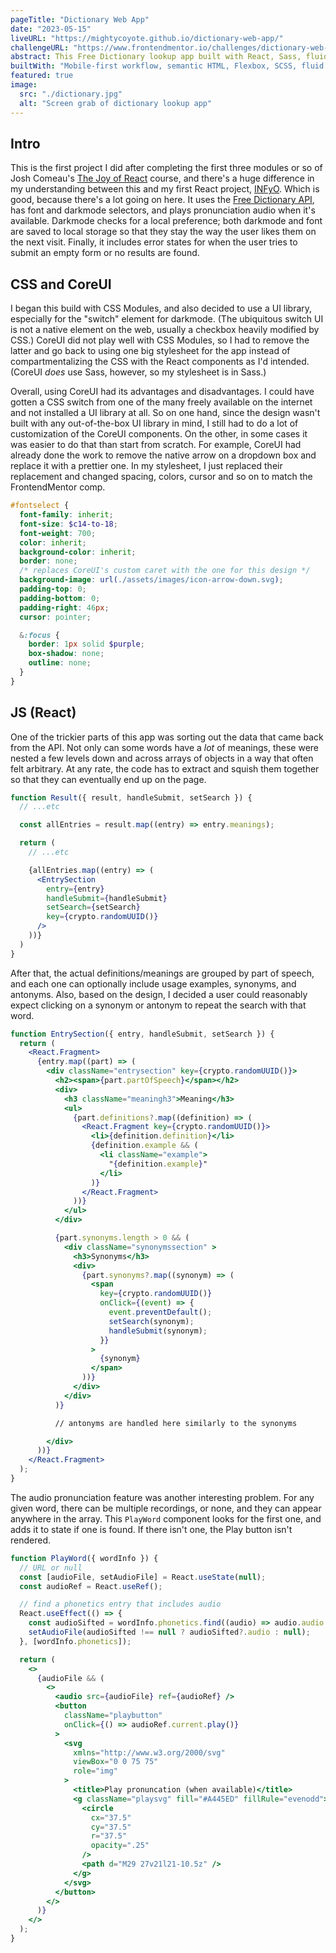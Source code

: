 ```yaml
---
pageTitle: "Dictionary Web App"
date: "2023-05-15"
liveURL: "https://mightycoyote.github.io/dictionary-web-app/"
challengeURL: "https://www.frontendmentor.io/challenges/dictionary-web-app-h5wwnyuKFL"
abstract: This Free Dictionary lookup app built with React, Sass, fluid typography, and darkmode is one of my more elaborate FrontendMentor.io projects.
builtWith: "Mobile-first workflow, semantic HTML, Flexbox, SCSS, fluid typography, React, API, localStorage, CoreUI, new-component utility"
featured: true
image:
  src: "./dictionary.jpg"
  alt: "Screen grab of dictionary lookup app"
---
```


## Intro

This is the first project I did after completing the first three modules or so of Josh Comeau's [The Joy of React](https://www.joyofreact.com/) course, and there's a huge difference in my understanding between this and my first React project, [INFyO](../infyo/). Which is good, because there's a lot going on here. It uses the [Free Dictionary API](https://dictionaryapi.dev/), has font and darkmode selectors, and plays pronunciation audio when it's available. Darkmode checks for a local preference; both darkmode and font are saved to local storage so that they stay the way the user likes them on the next visit. Finally, it includes error states for when the user tries to submit an empty form or no results are found.

## CSS and CoreUI

I began this build with CSS Modules, and also decided to use a UI library, especially for the "switch" element for darkmode. (The ubiquitous switch UI is not a native element on the web, usually a checkbox heavily modified by CSS.) CoreUI did not play well with CSS Modules, so I had to remove the latter and go back to using one big stylesheet for the app instead of compartmentalizing the CSS with the React components as I'd intended. (CoreUI _does_ use Sass, however, so my stylesheet is in Sass.)

Overall, using CoreUI had its advantages and disadvantages. I could have gotten a CSS switch from one of the many freely available on the internet and not installed a UI library at all. So on one hand, since the design wasn't built with any out-of-the-box UI library in mind, I still had to do a lot of customization of the CoreUI components. On the other, in some cases it was easier to do that than start from scratch. For example, CoreUI had already done the work to remove the native arrow on a dropdown box and replace it with a prettier one. In my stylesheet, I just replaced their replacement and changed spacing, colors, cursor and so on to match the FrontendMentor comp.

```scss
#fontselect {
  font-family: inherit;
  font-size: $c14-to-18;
  font-weight: 700;
  color: inherit;
  background-color: inherit;
  border: none;
  /* replaces CoreUI's custom caret with the one for this design */
  background-image: url(./assets/images/icon-arrow-down.svg);
  padding-top: 0;
  padding-bottom: 0;
  padding-right: 46px;
  cursor: pointer;

  &:focus {
    border: 1px solid $purple;
    box-shadow: none;
    outline: none;
  }
}
```

## JS (React)

One of the trickier parts of this app was sorting out the data that came back from the API. Not only can some words have a _lot_ of meanings, these were nested a few levels down and across arrays of objects in a way that often felt arbitrary. At any rate, the code has to extract and squish them together so that they can eventually end up on the page.

```jsx
function Result({ result, handleSubmit, setSearch }) {
  // ...etc

  const allEntries = result.map((entry) => entry.meanings);

  return (
    // ...etc

    {allEntries.map((entry) => (
      <EntrySection
        entry={entry}
        handleSubmit={handleSubmit}
        setSearch={setSearch}
        key={crypto.randomUUID()}
      />
    ))}
  )
}
```

After that, the actual definitions/meanings are grouped by part of speech, and each one can optionally include usage examples, synonyms, and antonyms. Also, based on the design, I decided a user could reasonably expect clicking on a synonym or antonym to repeat the search with that word.

```jsx
function EntrySection({ entry, handleSubmit, setSearch }) {
  return (
    <React.Fragment>
      {entry.map((part) => (
        <div className="entrysection" key={crypto.randomUUID()}>
          <h2><span>{part.partOfSpeech}</span></h2>
          <div>
            <h3 className="meaningh3">Meaning</h3>
            <ul>
              {part.definitions?.map((definition) => (
                <React.Fragment key={crypto.randomUUID()}>
                  <li>{definition.definition}</li>
                  {definition.example && (
                    <li className="example">
                      "{definition.example}"
                    </li>
                  )}
                </React.Fragment>
              ))}
            </ul>
          </div>

          {part.synonyms.length > 0 && (
            <div className="synonymssection" >
              <h3>Synonyms</h3>
              <div>
                {part.synonyms?.map((synonym) => (
                  <span
                    key={crypto.randomUUID()}
                    onClick={(event) => {
                      event.preventDefault();
                      setSearch(synonym);
                      handleSubmit(synonym);
                    }}
                  >
                    {synonym}
                  </span>
                ))}
              </div>
            </div>
          )}

          // antonyms are handled here similarly to the synonyms

        </div>
      ))}
    </React.Fragment>
  );
}
```

The audio pronunciation feature was another interesting problem. For any given word, there can be multiple recordings, or none, and they can appear anywhere in the array. This `PlayWord` component looks for the first one, and adds it to state if one is found. If there isn't one, the Play button isn't rendered.

```jsx
function PlayWord({ wordInfo }) {
  // URL or null
  const [audioFile, setAudioFile] = React.useState(null);
  const audioRef = React.useRef();

  // find a phonetics entry that includes audio
  React.useEffect(() => {
    const audioSifted = wordInfo.phonetics.find((audio) => audio.audio !== "");
    setAudioFile(audioSifted !== null ? audioSifted?.audio : null);
  }, [wordInfo.phonetics]);

  return (
    <>
      {audioFile && (
        <>
          <audio src={audioFile} ref={audioRef} />
          <button
            className="playbutton"
            onClick={() => audioRef.current.play()}
          >
            <svg
              xmlns="http://www.w3.org/2000/svg"
              viewBox="0 0 75 75"
              role="img"
            >
              <title>Play pronuncation (when available)</title>
              <g className="playsvg" fill="#A445ED" fillRule="evenodd">
                <circle
                  cx="37.5"
                  cy="37.5"
                  r="37.5"
                  opacity=".25"
                />
                <path d="M29 27v21l21-10.5z" />
              </g>
            </svg>
          </button>
        </>
      )}
    </>
  );
}
```